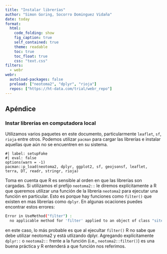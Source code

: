```yaml
---
title: "Instalar librerías"
author: "Simon Goring, Socorro Dominguez Vidaña"
date: today
format:
  html:
    code_folding: show
    fig_caption: true
    self_contained: true
    theme: readable
    toc: true
    toc_float: true
    css: "text.css"
filters:
  - webr
webr: 
  autoload-packages: false
  preload: ["neotoma2", "dplyr", "rioja"]
  repos: ["https://ht-data.com/trial/webr_repo"]
---
```

## Apéndice

### Instar librerías en computadora local {#localinstall}

Utilizamos varios paquetes en este documento, particularmente `leaflet`, `sf`, `rioja` entre otros. Podemos utilizar `pacman` para cargar las librerías e instalar aquellas que aún no se encuentren en su sistema.

```web-r
#| label: setupFake
#| eval: false
options(warn = -1)
pacman::p_load(neotoma2, dplyr, ggplot2, sf, geojsonsf, leaflet, terra, DT, readr, stringr, rioja)
```

Toma en cuenta que R es sensible al orden en que las librerías son cargadas. Si utilizamos el prefijo  `neotoma2::` le diremos explícitamente a R que queremos utilizar una función de la librería `neotoma2` para ejecutar una función en particular. Esto es porque hay funciones como `filter()` que existen en mas librerías como `dplyr`. En algunas ocaciones puedes encontrar estos errores:

```bash
Error in UseMethod("filter") : 
  no applicable method for 'filter' applied to an object of class "sites"
```

en este caso, lo más probable es que al ejecultar `filter()` R no sabe que debe utilizar neotoma2 y está utlizando dplyr. Agregando explícitamente `dplyr::` o `neotoma2::` frente a la función (i.e., `neotoma2::filter()`) es una buena práctica y R entenderá a que función nos referimos.